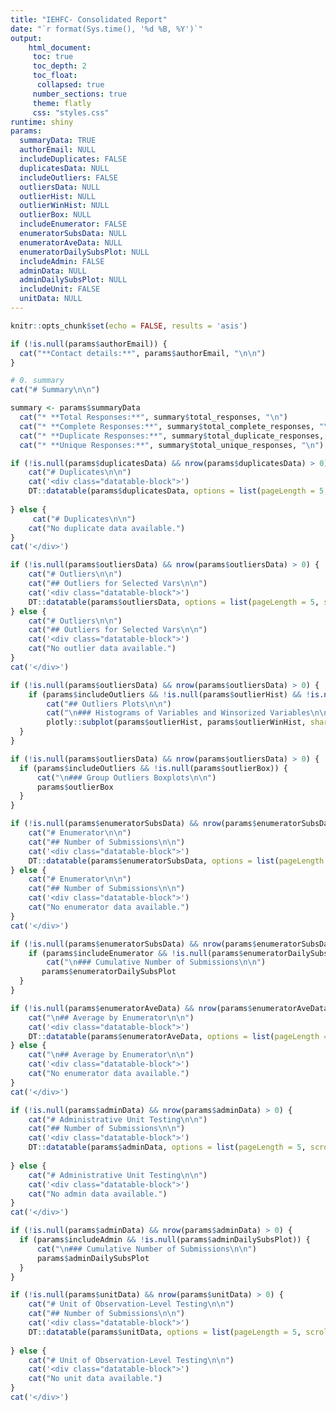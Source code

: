 ```yaml
---
title: "IEHFC- Consolidated Report"
date: "`r format(Sys.time(), '%d %B, %Y')`"
output: 
    html_document:
     toc: true
     toc_depth: 2
     toc_float:
      collapsed: true
     number_sections: true
     theme: flatly
     css: "styles.css"
runtime: shiny
params: 
  summaryData: TRUE
  authorEmail: NULL
  includeDuplicates: FALSE
  duplicatesData: NULL
  includeOutliers: FALSE
  outliersData: NULL
  outlierHist: NULL
  outlierWinHist: NULL
  outlierBox: NULL
  includeEnumerator: FALSE
  enumeratorSubsData: NULL
  enumeratorAveData: NULL
  enumeratorDailySubsPlot: NULL
  includeAdmin: FALSE
  adminData: NULL
  adminDailySubsPlot: NULL
  includeUnit: FALSE
  unitData: NULL
---
```


```r
knitr::opts_chunk$set(echo = FALSE, results = 'asis')
```

```r
if (!is.null(params$authorEmail)) {
  cat("**Contact details:**", params$authorEmail, "\n\n")
}
```




```r
# 0. summary
cat("# Summary\n\n")

summary <- params$summaryData
  cat("* **Total Responses:**", summary$total_responses, "\n")
  cat("* **Complete Responses:**", summary$total_complete_responses, "\n")
  cat("* **Duplicate Responses:**", summary$total_duplicate_responses, "\n")
  cat("* **Unique Responses:**", summary$total_unique_responses, "\n")
```



```r
if (!is.null(params$duplicatesData) && nrow(params$duplicatesData) > 0) {
    cat("# Duplicates\n\n")
    cat('<div class="datatable-block">')
    DT::datatable(params$duplicatesData, options = list(pageLength = 5, scrollX = TRUE))
    
} else {
     cat("# Duplicates\n\n")
    cat("No duplicate data available.")
}
cat('</div>')
```


```r
if (!is.null(params$outliersData) && nrow(params$outliersData) > 0) {
    cat("# Outliers\n\n")
    cat("## Outliers for Selected Vars\n\n")
    cat('<div class="datatable-block">')
    DT::datatable(params$outliersData, options = list(pageLength = 5, scrollX = TRUE))
} else {
    cat("# Outliers\n\n")
    cat("## Outliers for Selected Vars\n\n")
    cat('<div class="datatable-block">')
    cat("No outlier data available.")
}
cat('</div>')
```



```r

if (!is.null(params$outliersData) && nrow(params$outliersData) > 0) {
    if (params$includeOutliers && !is.null(params$outlierHist) && !is.null(params$outlierWinHist)) {
        cat("## Outliers Plots\n\n")  
        cat("\n### Histograms of Variables and Winsorized Variables\n\n")
        plotly::subplot(params$outlierHist, params$outlierWinHist, shareY = FALSE, titleX = FALSE)
  }
} 
```


```r
if (!is.null(params$outliersData) && nrow(params$outliersData) > 0) {
  if (params$includeOutliers && !is.null(params$outlierBox)) {
      cat("\n### Group Outliers Boxplots\n\n")
      params$outlierBox
  }
}
```


```r
if (!is.null(params$enumeratorSubsData) && nrow(params$enumeratorSubsData) > 0) {
    cat("# Enumerator\n\n")
    cat("## Number of Submissions\n\n")
    cat('<div class="datatable-block">')
    DT::datatable(params$enumeratorSubsData, options = list(pageLength = 5, scrollX = TRUE))
} else {
    cat("# Enumerator\n\n")
    cat("## Number of Submissions\n\n")
    cat('<div class="datatable-block">')
    cat("No enumerator data available.")
}
cat('</div>')
```


```r
if (!is.null(params$enumeratorSubsData) && nrow(params$enumeratorSubsData) > 0) {
    if (params$includeEnumerator && !is.null(params$enumeratorDailySubsPlot)) {
        cat("\n### Cumulative Number of Submissions\n\n")
       params$enumeratorDailySubsPlot
  }
}
```


```r
if (!is.null(params$enumeratorAveData) && nrow(params$enumeratorAveData) > 0) {
    cat("\n## Average by Enumerator\n\n")
    cat('<div class="datatable-block">')
    DT::datatable(params$enumeratorAveData, options = list(pageLength = 5, scrollX = TRUE))
} else {
    cat("\n## Average by Enumerator\n\n")
    cat('<div class="datatable-block">')
    cat("No enumerator data available.")
}
cat('</div>')
```



```r

if (!is.null(params$adminData) && nrow(params$adminData) > 0) {
    cat("# Administrative Unit Testing\n\n")
    cat("## Number of Submissions\n\n")
    cat('<div class="datatable-block">')
    DT::datatable(params$adminData, options = list(pageLength = 5, scrollX = TRUE))
    
} else {
    cat("# Administrative Unit Testing\n\n")
    cat('<div class="datatable-block">')
    cat("No admin data available.")
}
cat('</div>')
```


```r

if (!is.null(params$adminData) && nrow(params$adminData) > 0) {
  if (params$includeAdmin && !is.null(params$adminDailySubsPlot)) {
      cat("\n### Cumulative Number of Submissions\n\n")
      params$adminDailySubsPlot
  }
}
```


```r

if (!is.null(params$unitData) && nrow(params$unitData) > 0) {
    cat("# Unit of Observation-Level Testing\n\n")
    cat("## Number of Submissions\n\n")
    cat('<div class="datatable-block">')
    DT::datatable(params$unitData, options = list(pageLength = 5, scrollX = TRUE))
    
} else {
    cat("# Unit of Observation-Level Testing\n\n")
    cat('<div class="datatable-block">')
    cat("No unit data available.")
}
cat('</div>')
```
